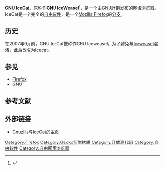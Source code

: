 {{Otheruses|subject=[[Mozilla_Firefox|Mozilla Firefox]]浏览器的GNU再发布版“IceCat”|other=[[Mozilla_Firefox|Mozilla Firefox]]浏览器的Debian再发布版“Iceweasel”|Iceweasel}}
{{NoteTA|G1=IT|G2=FL}}

{{Infobox Software
|name                    = GNU IceCat
| logo                   = Icecat1-300x300.svg
| logo size              = 80px
| screenshot             = GNU IceCat 45.5.1 in default home tab page screenshot.png
| screenshot size        = 300px
| developer              = [[Gnuzilla|Gnuzilla]]
| latest release version = 60.7.0
| latest release date    = {{Release date and age|2019|06|02}}
|latest preview version  = 
|latest preview date     = 
|operating system        = [[Linux|Linux]]、[[OS_X|OS X]]、[[Windows|Windows]]、[[Android|Android]]
|platform                = [[跨平台|跨平台]]
|genre                   = [[網頁瀏覽器|網頁瀏覽器]]
|license                 = [[Mozilla公共许可证|MPL]]<ref>{{cite web|url=http://bzr.savannah.gnu.org/lh/gnuzilla/icecat-latest/annotate/head:/toolkit/content/license.html|title=Savannah source code system: gnuzilla/icecat-latest : /toolkit/content/license.html|last=|first=|date=|accessdate=2013-05-15|deadurl=yes|archiveurl=https://archive.is/20130704020954/http://bzr.savannah.gnu.org/lh/gnuzilla/icecat-latest/annotate/head:/toolkit/content/license.html|archivedate=2013-07-04}}</ref>
|website                 = {{URL|www.gnu.org/software/icecat/}}
}}

'''GNU IceCat'''，原称作'''GNU IceWeasel'''<ref name=notWeasel>{{cite 
mailing list |url=http://lists.gnu.org/archive/html/bug-gnuzilla/2007-09/msg00004.html|title=Re: ice weasel |last=Berry |first=Karl |date=2007-09-23 |accessdate=2008-12-09 |mailinglist=bug-gnuzilla }}</ref>，是一个由[[GNU計劃|GNU計劃]]发布的[[网络浏览器|网络浏览器]]。IceCat是一个完全的[[自由软件|自由软件]]，是一个[[Mozilla_Firefox|Mozilla Firefox]]的[[復刻_(軟體工程)|分支]]。

== 历史 ==

在2007年9月前，GNU IceCat被称作GNU Iceweasel。为了避免与[[Iceweasel|Iceweasel]]混淆，此后改名为Icecat。

== 参见 ==
*[[Firefox|Firefox]]
*[[GNU|GNU]]

== 参考文献 ==

{{reflist}}

== 外部链接 ==
* [http://www.gnu.org/software/gnuzilla/ Gnuzilla与IceCat的主页]{{WebCite|url=https://www.webcitation.org/65rnJuZld?url=http://www.gnu.org/software/gnuzilla/ |date=20120302160503 |dateformat=iso }}

{{GNU}}
{{Web browser}}

[[Category:Firefox|Category:Firefox]]
[[Category:Gecko衍生軟體|Category:Gecko衍生軟體]]
[[Category:开放源代码|Category:开放源代码]]
[[Category:自由软件|Category:自由软件]]
[[Category:自由网页浏览器|Category:自由网页浏览器]]